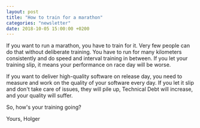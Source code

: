 ```yaml
---
layout: post
title: "How to train for a marathon"
categories: "newsletter"
date: 2018-10-05 15:00:00 +0200
---
```


If you want to run a marathon, you have to train for it. Very few people can do that without deliberate training. You have to run for many kilometers consistently and do speed and interval training in between. If you let your training slip, it means your performance on race day will be worse.
<!--more-->
If you want to deliver high-quality software on release day, you need to measure and work on the quality of your software every day. If you let it slip and don't take care of issues, they will pile up, Technical Debt will increase, and your quality will suffer.

So, how's your training going?

Yours,
Holger
